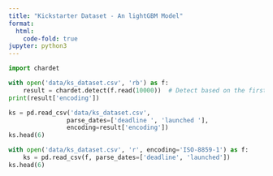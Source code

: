 ```yaml
---
title: "Kickstarter Dataset - An lightGBM Model"
format:
  html:
    code-fold: true
jupyter: python3
---
```


```python
import chardet

with open('data/ks_dataset.csv', 'rb') as f:
    result = chardet.detect(f.read(10000))  # Detect based on the first 10,000 bytes
print(result['encoding'])

ks = pd.read_csv('data/ks_dataset.csv',
                parse_dates=['deadline ', 'launched '],
                encoding=result['encoding'])
ks.head(6)
```


```python
with open('data/ks_dataset.csv', 'r', encoding='ISO-8859-1') as f:
    ks = pd.read_csv(f, parse_dates=['deadline', 'launched'])
ks.head(6)
```